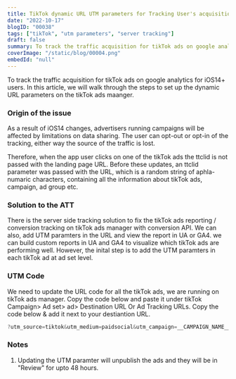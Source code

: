 ```yaml
---
title: TikTok dynamic URL UTM parameters for Tracking User's acquisition
date: "2022-10-17"
blogID: "00038"
tags: ["tikTok", "utm parameters", "server tracking"]
draft: false
summary: To track the traffic acquisition for tikTok ads on google analytics for iOS14+ users. To track the performance of the tikTok ads in UA or GA4 using custom reports and secondary dimensions.
coverImage: "/static/blog/00004.png"
embedId: "null"
---
```


To track the traffic acquisition for tikTok ads on google analytics for iOS14+ users. In this article, we will walk through the steps to set up the dynamic URL parameters on the tikTok ads maanger.

### Origin of the issue

As a result of iOS14 changes, advertisers running campaigns will be affected by limitations on data sharing. The user can opt-out or opt-in of the tracking, either way the source of the traffic is lost.

Therefore, when the app user clicks on one of the tikTok ads the ttclid is not passed with the landing page URL. Before these updates, an ttclid parameter was passed with the URL, which is a random string of aphla-numaric characters, containing all the information about tikTok ads, campaign, ad group etc.

### Solution to the ATT

There is the server side tracking solution to fix the tikTok ads reporting / conversion tracking on tikTok ads manager with conversion API. We can also, add UTM paramters in the URL and view the report in UA or GA4. we can build custom reports in UA and GA4 to visualize which tikTok ads are performing well. However, the inital step is to add the UTM paramters in each tikTok ad at ad set level.

### UTM Code

We need to update the URL code for all the tikTok ads, we are running on tikTok ads manager. Copy the code below and paste it under tikTok Campaign> Ad set> ad> Destination URL Or Ad Tracking URLs. Copy the code below & add it next to your destiantion URL.

```javascript
?utm_source=tiktok&utm_medium=paidsocial&utm_campaign=__CAMPAIGN_NAME__&utm_id=__AID__&utm_term=__AID_NAME__&utm_content=__CID_NAME__
```

### Notes

1. Updating the UTM paramter will unpublish the ads and they will be in "Review" for upto 48 hours.
